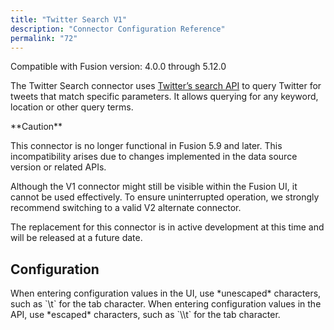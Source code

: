 ```yaml
---
title: "Twitter Search V1"
description: "Connector Configuration Reference"
permalink: "72"
---
```


Compatible with Fusion version: 4.0.0 through 5.12.0

The Twitter Search connector uses [Twitter’s search API](https://developer.twitter.com/en/docs/tweets/search/api-reference/get-search-tweets) to query Twitter for tweets that match specific parameters. It allows querying for any keyword, location or other query terms.

<Warning>
**Caution**

This connector is no longer functional in Fusion 5.9 and later. This incompatibility arises due to changes implemented in the data source version or related APIs.

Although the V1 connector might still be visible within the Fusion UI, it cannot be used effectively. To ensure uninterrupted operation, we strongly recommend switching to a valid V2 alternate connector.

The replacement for this connector is in active development at this time and will be released at a future date.

</Warning>



## Configuration

<Tip>
When entering configuration values in the UI, use *unescaped* characters, such as `\t` for the tab character. When entering configuration values in the API, use *escaped* characters, such as `\\t` for the tab character.
</Tip>




<SchemaParamFields schema={schema}/>
